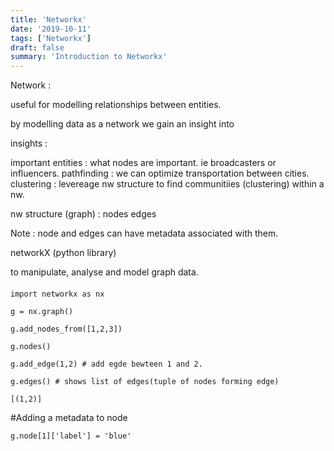 ```yaml
---
title: 'Networkx'
date: '2019-10-11'
tags: ['Networkx']
draft: false
summary: 'Introduction to Networkx'
---
```


Network :

useful for modelling relationships between entities.

by modelling data as a network we gain an insight into

insights :

important entities : what nodes are important. ie broadcasters or influencers.
pathfinding : we can optimize transportation between cities.
clustering : levereage nw structure to find communitiies (clustering) within a nw.

nw structure (graph) :
nodes
edges

Note : node and edges can have metadata associated with them.

networkX (python library)

to manipulate, analyse and model graph data.

####

```
import networkx as nx

g = nx.graph()

g.add_nodes_from([1,2,3])

g.nodes()

g.add_edge(1,2) # add egde bewteen 1 and 2.

g.edges() # shows list of edges(tuple of nodes forming edge)

[(1,2)]
```

#Adding a metadata to node

`g.node[1]['label'] = 'blue'`
